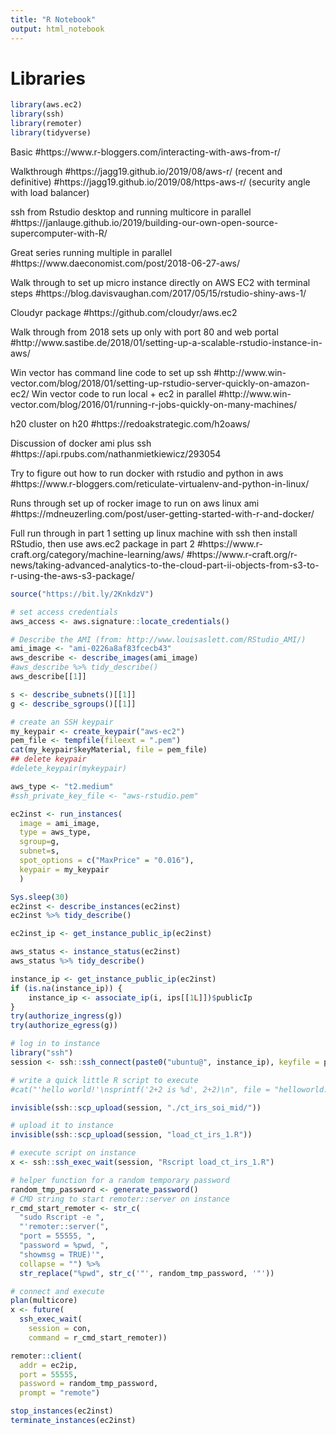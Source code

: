 ```yaml
---
title: "R Notebook"
output: html_notebook
---
```


# Libraries

```r
library(aws.ec2)
library(ssh)
library(remoter)
library(tidyverse)
```


Basic
#https://www.r-bloggers.com/interacting-with-aws-from-r/

Walkthrough
#https://jagg19.github.io/2019/08/aws-r/ (recent and definitive)
#https://jagg19.github.io/2019/08/https-aws-r/ (security angle with load balancer)

ssh from Rstudio desktop and running multicore in parallel
#https://janlauge.github.io/2019/building-our-own-open-source-supercomputer-with-R/

Great series running multiple in parallel
#https://www.daeconomist.com/post/2018-06-27-aws/

Walk through to set up micro instance directly on AWS EC2 with terminal steps
#https://blog.davisvaughan.com/2017/05/15/rstudio-shiny-aws-1/

Cloudyr package
#https://github.com/cloudyr/aws.ec2

Walk through from 2018 sets up only with port 80 and web portal
#http://www.sastibe.de/2018/01/setting-up-a-scalable-rstudio-instance-in-aws/

Win vector has command line code to set up ssh
#http://www.win-vector.com/blog/2018/01/setting-up-rstudio-server-quickly-on-amazon-ec2/
Win vector code to run local + ec2 in parallel
#http://www.win-vector.com/blog/2016/01/running-r-jobs-quickly-on-many-machines/

h20 cluster on h20
#https://redoakstrategic.com/h2oaws/

Discussion of docker ami plus ssh
#https://api.rpubs.com/nathanmietkiewicz/293054

Try to figure out how to run docker with rstudio and python in aws
#https://www.r-bloggers.com/reticulate-virtualenv-and-python-in-linux/

Runs through set up of rocker image to run on aws linux ami
#https://mdneuzerling.com/post/user-getting-started-with-r-and-docker/

Full run through in part 1 setting up linux machine with ssh then install RStudio, then use aws.ec2 package in part 2
#https://www.r-craft.org/category/machine-learning/aws/
#https://www.r-craft.org/r-news/taking-advanced-analytics-to-the-cloud-part-ii-objects-from-s3-to-r-using-the-aws-s3-package/

```r
source("https://bit.ly/2KnkdzV")
```


```r
# set access credentials
aws_access <- aws.signature::locate_credentials()

```


```r

# Describe the AMI (from: http://www.louisaslett.com/RStudio_AMI/)
ami_image <- "ami-0226a8af83fcecb43"
aws_describe <- describe_images(ami_image)
#aws_describe %>% tidy_describe()
aws_describe[[1]]
```



```r
s <- describe_subnets()[[1]]
g <- describe_sgroups()[[1]]
```


```r
# create an SSH keypair
my_keypair <- create_keypair("aws-ec2")
pem_file <- tempfile(fileext = ".pem")
cat(my_keypair$keyMaterial, file = pem_file)
## delete keypair
#delete_keypair(mykeypair)
```



```r
aws_type <- "t2.medium"
#ssh_private_key_file <- "aws-rstudio.pem"

ec2inst <- run_instances(
  image = ami_image,
  type = aws_type,
  sgroup=g,
  subnet=s,
  spot_options = c("MaxPrice" = "0.016"),
  keypair = my_keypair
  )

Sys.sleep(30)
ec2inst <- describe_instances(ec2inst)
ec2inst %>% tidy_describe()

ec2inst_ip <- get_instance_public_ip(ec2inst)

```




```r
aws_status <- instance_status(ec2inst)
aws_status %>% tidy_describe()
```



```r
instance_ip <- get_instance_public_ip(ec2inst)
if (is.na(instance_ip)) {
    instance_ip <- associate_ip(i, ips[[1L]])$publicIp
}
try(authorize_ingress(g))
try(authorize_egress(g))
```

```r
# log in to instance
library("ssh")
session <- ssh::ssh_connect(paste0("ubuntu@", instance_ip), keyfile = pem_file, passwd = "rstudio")
```


```r
# write a quick little R script to execute
#cat("'hello world!'\nsprintf('2+2 is %d', 2+2)\n", file = "helloworld.R")

invisible(ssh::scp_upload(session, "./ct_irs_soi_mid/"))

# upload it to instance
invisible(ssh::scp_upload(session, "load_ct_irs_1.R"))

```

```r
# execute script on instance
x <- ssh::ssh_exec_wait(session, "Rscript load_ct_irs_1.R")

```


```r

# helper function for a random temporary password
random_tmp_password <- generate_password()
# CMD string to start remoter::server on instance
r_cmd_start_remoter <- str_c(
  "sudo Rscript -e ",
  "'remoter::server(",
  "port = 55555, ",
  "password = %pwd, ",
  "showmsg = TRUE)'",
  collapse = "") %>%
  str_replace("%pwd", str_c('"', random_tmp_password, '"'))

# connect and execute
plan(multicore)
x <- future(
  ssh_exec_wait(
    session = con,
    command = r_cmd_start_remoter))

remoter::client(
  addr = ec2ip,
  port = 55555,
  password = random_tmp_password,
  prompt = "remote")


```


```r
stop_instances(ec2inst)
terminate_instances(ec2inst)
```
